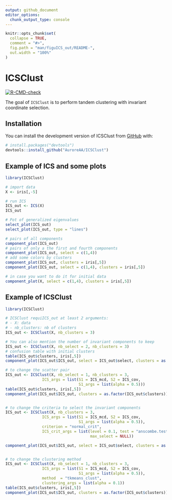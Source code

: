 ```yaml
---
output: github_document
editor_options: 
  chunk_output_type: console
---
```


<!-- README.md is generated from README.Rmd. Please edit that file -->

```r
knitr::opts_chunk$set(
  collapse = TRUE,
  comment = "#>",
  fig.path = "man/figuICS_out/README-",
  out.width = "100%"
)
```

# ICSClust

<!-- badges: start -->
[![R-CMD-check](https://github.com/AuroreAA/ICSClust/actions/workflows/R-CMD-check.yaml/badge.svg)](https://github.com/AuroreAA/ICSClust/actions/workflows/R-CMD-check.yaml)
<!-- badges: end -->

The goal of `ICSClust` is to perform tandem clustering with invariant coordinate selection.

## Installation

You can install the development version of ICSClust from [GitHub](https://github.com/) with:

``` r
# install.packages("devtools")
devtools::install_github("AuroreAA/ICSClust")
```

## Example of ICS and some plots

```r
library(ICSClust)

# import data
X <- iris[,-5]

# run ICS
ICS_out <- ICS(X)
ICS_out

# Pot of generalized eigenvalues
select_plot(ICS_out)
select_plot(ICS_out, type = "lines")

# pairs of all components
component_plot(ICS_out)
# pairs of only a the first and fourth components
component_plot(ICS_out, select = c(1,4))
# add some colors by clusters
component_plot(ICS_out, clusters = iris[,5])
component_plot(ICS_out, select = c(1,4), clusters = iris[,5])

# in case you want to do it for initial data
component_plot(X, select = c(1,4), clusters = iris[,5])
```


## Example of ICSClust

```r
library(ICSClust)

# ICSClust requiICS_out at least 2 arguments:
# - X: data
# - nb_clusters: nb of clusters
ICS_out <- ICSClust(X, nb_clusters = 3)

# You can also mention the number of invariant components to keep
ICS_out <- ICSClust(X, nb_select = 2, nb_clusters = 3)
# confusion table with initial clusters
table(ICS_out$clusters, iris[,5])
component_plot(ICS_out$ICS_out, select = ICS_out$select, clusters = as.factor(ICS_out$clusters))

# to change the scatter pair
ICS_out <- ICSClust(X, nb_select = 1, nb_clusters = 3,
                ICS_args = list(S1 = ICS_mcd, S2 = ICS_cov,
                                S1_args = list(alpha = 0.5)))
table(ICS_out$clusters, iris[,5])
component_plot(ICS_out$ICS_out, clusters = as.factor(ICS_out$clusters))


# to change the criteria to select the invariant components
ICS_out <- ICSClust(X, nb_clusters = 3,
                ICS_args = list(S1 = ICS_mcd, S2 = ICS_cov,
                                S1_args = list(alpha = 0.5)),
                criterion = "normal_crit",
                ICS_crit_args = list(level = 0.1, test = "anscombe.test",
                                     max_select = NULL))

component_plot(ICS_out$ICS_out, select = ICS_out$select, clusters = as.factor(ICS_out$clusters))


# to change the clustering method
ICS_out <- ICSClust(X, nb_select = 1, nb_clusters = 3,
                ICS_args = list(S1 = ICS_mcd, S2 = ICS_cov,
                                S1_args = list(alpha = 0.5)),
                method  = "tkmeans_clust",
                clustering_args = list(alpha = 0.1))
table(ICS_out$clusters, iris[,5])
component_plot(ICS_out$ICS_out, clusters = as.factor(ICS_out$clusters))


```